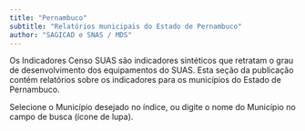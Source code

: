 ```yaml
---
title: "Pernambuco"
subtitle: "Relatórios municipais do Estado de Pernambuco"
author: "SAGICAD e SNAS / MDS"
---
```


Os Indicadores Censo SUAS são indicadores sintéticos que retratam o grau de desenvolvimento dos equipamentos do SUAS. Esta seção da publicação contém relatórios sobre os indicadores para os municípios do Estado de Pernambuco.

Selecione o Município desejado no índice, ou digite o nome do Município no campo de busca (ícone de lupa).

